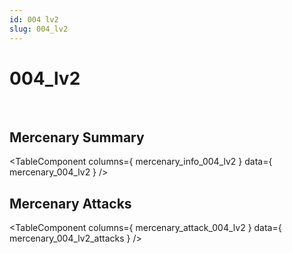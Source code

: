 ```yaml
---
id: 004 lv2
slug: 004_lv2
---
```



# 004_lv2

<div style = {{ display: "flex" }}>
    <Image img={require('@site/static/img/mercenaries/illust/thum_char_view_n_004.jpg')}/>
    <Image img={require('@site/static/img/mercenaries/illust/thum_char_view_o_004.jpg')}/>
</div>

## Mercenary Summary

<TableComponent
  columns={ mercenary_info_004_lv2 }
  data={ mercenary_004_lv2 }
/>

## Mercenary Attacks

<TableComponent
  columns={ mercenary_attack_004_lv2 }
  data={ mercenary_004_lv2_attacks }
/>